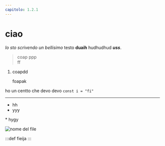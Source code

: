 ```yaml
---
capitolo: 1.2.1
---
```


# ciao

_Io sto scrivendo un bellisimo_ testo **duaih** hudhudhud **_uss_**.

> coap ppp  
> ff

1. coapdd

   foapak

ho un centto che devo devo `const i = "fi"`

---

- hh
- yyy

\* hygy

![nome del file](https://mdg.imgix.net/assets/images/tux.png?auto=format&fit=clip&q=40&w=100)

:::def
fieija
:::
